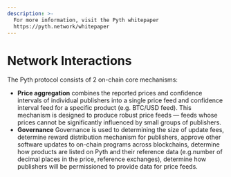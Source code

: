 ```yaml
---
description: >-
  For more information, visit the Pyth whitepaper
  https://pyth.network/whitepaper
---
```


# Network Interactions

The Pyth protocol consists of 2 on-chain core mechanisms:

- **Price aggregation** combines the reported prices and confidence intervals of individual publishers into a single price feed and confidence interval feed for a specific product (e.g. BTC/USD feed). This mechanism is designed to produce robust price feeds — feeds whose prices cannot be significantly influenced by small groups of publishers.
- **Governance** Governance is used to determining the size of update fees, determine reward distribution mechanism for publishers, approve other software updates to on-chain programs across blockchains, determine how products are listed on Pyth and their reference data (e.g.number of decimal places in the price, reference exchanges), determine how publishers will be permissioned to provide data for price
  feeds.
